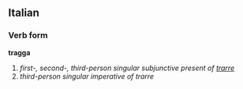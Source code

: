 ==Italian==
===Verb form===
'''tragga'''

# ''first-, second-, third-person singular subjunctive present of [[trarre]]''
# ''third-person singular imperative of trarre''